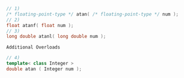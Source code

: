 ```cpp
// 1)
/* floating-point-type */ atan( /* floating-point-type */ num );
// 2)
float atanf( float num );
// 3)
long double atanl( long double num );
```

`Additional Overloads`

```cpp
// 4)
template< class Integer >
double atan ( Integer num );
```